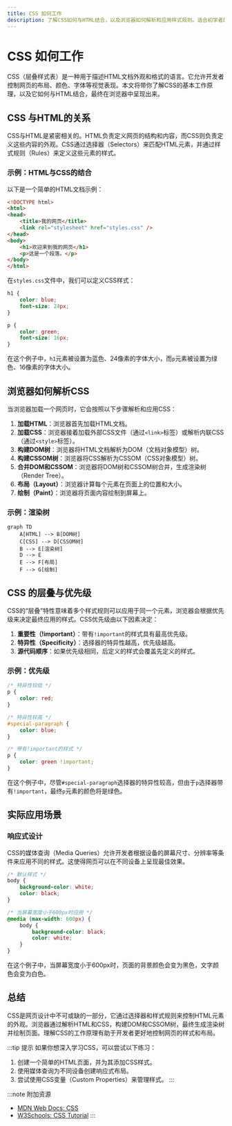 ```yaml
---
title: CSS 如何工作
description: 了解CSS如何与HTML结合，以及浏览器如何解析和应用样式规则。适合初学者的全面指南。
---
```


# CSS 如何工作

CSS（层叠样式表）是一种用于描述HTML文档外观和格式的语言。它允许开发者控制网页的布局、颜色、字体等视觉表现。本文将带你了解CSS的基本工作原理，以及它如何与HTML结合，最终在浏览器中呈现出来。

## CSS 与HTML的关系

CSS与HTML是紧密相关的。HTML负责定义网页的结构和内容，而CSS则负责定义这些内容的外观。CSS通过选择器（Selectors）来匹配HTML元素，并通过样式规则（Rules）来定义这些元素的样式。

### 示例：HTML与CSS的结合

以下是一个简单的HTML文档示例：

```html
<!DOCTYPE html>
<html>
<head>
    <title>我的网页</title>
    <link rel="stylesheet" href="styles.css" />
</head>
<body>
    <h1>欢迎来到我的网页</h1>
    <p>这是一个段落。</p>
</body>
</html>
```

在`styles.css`文件中，我们可以定义CSS样式：

```css
h1 {
    color: blue;
    font-size: 24px;
}

p {
    color: green;
    font-size: 16px;
}
```

在这个例子中，`h1`元素被设置为蓝色、24像素的字体大小，而`p`元素被设置为绿色、16像素的字体大小。

## 浏览器如何解析CSS

当浏览器加载一个网页时，它会按照以下步骤解析和应用CSS：

1. **加载HTML**：浏览器首先加载HTML文档。
2. **加载CSS**：浏览器接着加载外部CSS文件（通过`<link>`标签）或解析内联CSS（通过`<style>`标签）。
3. **构建DOM树**：浏览器将HTML文档解析为DOM（文档对象模型）树。
4. **构建CSSOM树**：浏览器将CSS解析为CSSOM（CSS对象模型）树。
5. **合并DOM和CSSOM**：浏览器将DOM树和CSSOM树合并，生成渲染树（Render Tree）。
6. **布局（Layout）**：浏览器计算每个元素在页面上的位置和大小。
7. **绘制（Paint）**：浏览器将页面内容绘制到屏幕上。

### 示例：渲染树

```mermaid
graph TD
    A[HTML] --> B[DOM树]
    C[CSS] --> D[CSSOM树]
    B --> E[渲染树]
    D --> E
    E --> F[布局]
    F --> G[绘制]
```

## CSS 的层叠与优先级

CSS的“层叠”特性意味着多个样式规则可以应用于同一个元素，浏览器会根据优先级来决定最终应用的样式。CSS优先级由以下因素决定：

1. **重要性（!important）**：带有`!important`的样式具有最高优先级。
2. **特异性（Specificity）**：选择器的特异性越高，优先级越高。
3. **源代码顺序**：如果优先级相同，后定义的样式会覆盖先定义的样式。

### 示例：优先级

```css
/* 特异性较低 */
p {
    color: red;
}

/* 特异性较高 */
#special-paragraph {
    color: blue;
}

/* 带有!important的样式 */
p {
    color: green !important;
}
```

在这个例子中，尽管`#special-paragraph`选择器的特异性较高，但由于`p`选择器带有`!important`，最终`p`元素的颜色将是绿色。

## 实际应用场景

### 响应式设计

CSS的媒体查询（Media Queries）允许开发者根据设备的屏幕尺寸、分辨率等条件来应用不同的样式。这使得网页可以在不同设备上呈现最佳效果。

```css
/* 默认样式 */
body {
    background-color: white;
    color: black;
}

/* 当屏幕宽度小于600px时应用 */
@media (max-width: 600px) {
    body {
        background-color: black;
        color: white;
    }
}
```

在这个例子中，当屏幕宽度小于600px时，页面的背景颜色会变为黑色，文字颜色会变为白色。

## 总结

CSS是网页设计中不可或缺的一部分，它通过选择器和样式规则来控制HTML元素的外观。浏览器通过解析HTML和CSS，构建DOM和CSSOM树，最终生成渲染树并绘制页面。理解CSS的工作原理有助于开发者更好地控制网页的样式和布局。

:::tip 提示
如果你想深入学习CSS，可以尝试以下练习：
1. 创建一个简单的HTML页面，并为其添加CSS样式。
2. 使用媒体查询为不同设备创建响应式布局。
3. 尝试使用CSS变量（Custom Properties）来管理样式。
:::

:::note 附加资源
- [MDN Web Docs: CSS](https://developer.mozilla.org/zh-CN/docs/Web/CSS)
- [W3Schools: CSS Tutorial](https://www.w3schools.com/css/)
:::